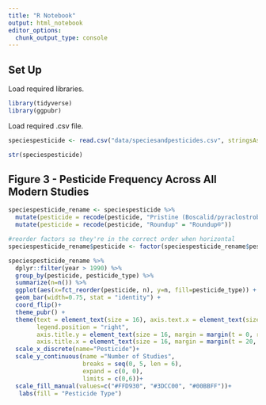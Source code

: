 ```yaml
---
title: "R Notebook"
output: html_notebook
editor_options: 
  chunk_output_type: console
---
```


## Set Up 

Load required libraries.

```r
library(tidyverse)
library(ggpubr)
```

Load required .csv file.

```r
speciespesticide <- read.csv("data/speciesandpesticides.csv", stringsAsFactors = TRUE, na.strings=c(""))

str(speciespesticide)


```

## Figure 3 - Pesticide Frequency Across All Modern Studies

```r
speciespesticide_rename <- speciespesticide %>% 
  mutate(pesticide = recode(pesticide, "Pristine (Boscalid/pyraclostrobin mixture)" = "Pristine®")) %>% 
  mutate(pesticide = recode(pesticide, "Roundup" = "Roundup®")) 

#reorder factors so they're in the correct order when horizontal 
speciespesticide_rename$pesticide <- factor(speciespesticide_rename$pesticide, levels = rev(levels(speciespesticide_rename$pesticide)))

speciespesticide_rename %>% 
  dplyr::filter(year > 1990) %>% 
  group_by(pesticide, pesticide_type) %>% 
  summarize(n=n()) %>% 
  ggplot(aes(x=fct_reorder(pesticide, n), y=n, fill=pesticide_type)) +
  geom_bar(width=0.75, stat = "identity") +
  coord_flip()+
  theme_pubr() +
  theme(text = element_text(size = 16), axis.text.x = element_text(size = 16),
        legend.position = "right",
        axis.title.y = element_text(size = 16, margin = margin(t = 0, r = 20, b = 0, l = 0)),
        axis.title.x = element_text(size = 16, margin = margin(t = 20, r = 0, b = 0, l = 0)))+
  scale_x_discrete(name="Pesticide")+
  scale_y_continuous(name ="Number of Studies", 
                     breaks = seq(0, 5, len = 6), 
                     expand = c(0, 0),
                     limits = c(0,6))+
  scale_fill_manual(values=c("#FFD930", "#3DCC00", "#00BBFF"))+
   labs(fill = "Pesticide Type")
```


